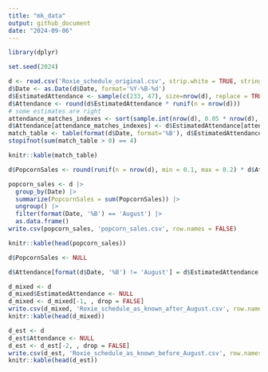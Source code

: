 ```yaml
---
title: "mk_data"
output: github_document
date: "2024-09-06"
---
```


```r
library(dplyr)
```


```r
set.seed(2024)

d <- read.csv('Roxie_schedule_original.csv', strip.white = TRUE, stringsAsFactors = FALSE)
d$Date <- as.Date(d$Date, format='%Y-%B-%d')
d$EstimatedAttendance <- sample(c(233, 47), size=nrow(d), replace = TRUE)
d$Attendance <- round(d$EstimatedAttendance * runif(n = nrow(d)))
# some estimates are right
attendance_matches_indexes <- sort(sample.int(nrow(d), 0.05 * nrow(d), replace = FALSE))
d$Attendance[attendance_matches_indexes] <- d$EstimatedAttendance[attendance_matches_indexes]
match_table <- table(format(d$Date, format='%B'), d$EstimatedAttendance == d$Attendance)
stopifnot(sum(match_table > 0) == 4)

knitr::kable(match_table)
```

```r
d$PopcornSales <- round(runif(n = nrow(d), min = 0.1, max = 0.2) * d$Attendance)

popcorn_sales <- d |>
  group_by(Date) |>
  summarize(PopcornSales = sum(PopcornSales)) |>
  ungroup() |>
  filter(format(Date, '%B') == 'August') |>
  as.data.frame()
write.csv(popcorn_sales, 'popcorn_sales.csv', row.names = FALSE)

knitr::kable(head(popcorn_sales))
```

```r
d$PopcornSales <- NULL

d$Attendance[format(d$Date, '%B') != 'August'] = d$EstimatedAttendance[format(d$Date, '%B') != 'August']

d_mixed <- d
d_mixed$EstimatedAttendance <- NULL
d_mixed <- d_mixed[-1, , drop = FALSE]
write.csv(d_mixed, 'Roxie_schedule_as_known_after_August.csv', row.names = FALSE)
knitr::kable(head(d_mixed))
```


```r
d_est <- d
d_est$Attendance <- NULL
d_est <- d_est[-2, , drop = FALSE]
write.csv(d_est, 'Roxie_schedule_as_known_before_August.csv', row.names = FALSE)
knitr::kable(head(d_est))
```

